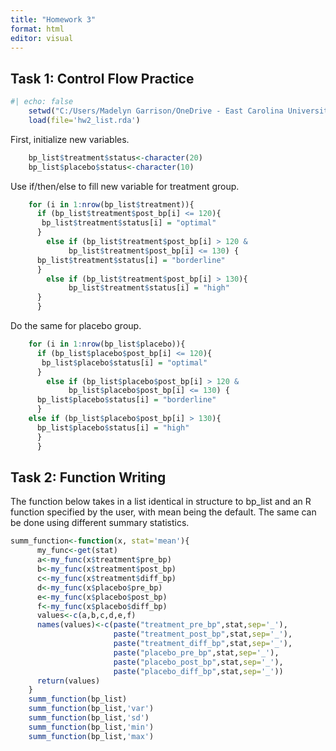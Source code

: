 ```yaml
---
title: "Homework 3"
format: html
editor: visual
---
```


## Task 1: Control Flow Practice


```r
#| echo: false
    setwd("C:/Users/Madelyn Garrison/OneDrive - East Carolina University/Desktop/Homework-3")
    load(file='hw2_list.rda')
```  

First, initialize new variables.
```r
    bp_list$treatment$status<-character(20)
    bp_list$placebo$status<-character(10)
```
Use if/then/else to fill new variable for treatment group.
```r
    for (i in 1:nrow(bp_list$treatment)){
      if (bp_list$treatment$post_bp[i] <= 120){
       bp_list$treatment$status[i] = "optimal"
      }
        else if (bp_list$treatment$post_bp[i] > 120 & 
             bp_list$treatment$post_bp[i] <= 130) {
      bp_list$treatment$status[i] = "borderline" 
      }
        else if (bp_list$treatment$post_bp[i] > 130){
             bp_list$treatment$status[i] = "high" 
      }
      }
```
Do the same for placebo group.

```r
    for (i in 1:nrow(bp_list$placebo)){
      if (bp_list$placebo$post_bp[i] <= 120){
       bp_list$placebo$status[i] = "optimal"
      }
        else if (bp_list$placebo$post_bp[i] > 120 & 
             bp_list$placebo$post_bp[i] <= 130) {
      bp_list$placebo$status[i] = "borderline" 
      }
    else if (bp_list$placebo$post_bp[i] > 130){
      bp_list$placebo$status[i] = "high"
      }
      }
```

## Task 2: Function Writing

The function below takes in a list identical in structure to bp_list and an R function specified by the user, with mean being the default. The same can be done using different summary statistics.

```r
summ_function<-function(x, stat='mean'){
      my_func<-get(stat)
      a<-my_func(x$treatment$pre_bp)
      b<-my_func(x$treatment$post_bp)
      c<-my_func(x$treatment$diff_bp)
      d<-my_func(x$placebo$pre_bp)
      e<-my_func(x$placebo$post_bp)
      f<-my_func(x$placebo$diff_bp)
      values<-c(a,b,c,d,e,f)
      names(values)<-c(paste("treatment_pre_bp",stat,sep='_'),
                       paste("treatment_post_bp",stat,sep='_'),
                       paste("treatment_diff_bp",stat,sep='_'),
                       paste("placebo_pre_bp",stat,sep='_'),
                       paste("placebo_post_bp",stat,sep='_'),
                       paste("placebo_diff_bp",stat,sep='_'))
      return(values)
    }
    summ_function(bp_list)
    summ_function(bp_list,'var')
    summ_function(bp_list,'sd')
    summ_function(bp_list,'min')
    summ_function(bp_list,'max')
```
    